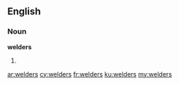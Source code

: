 ==English==

===Noun===
'''welders'''

# {{plural of|welder}}

[[ar:welders]]
[[cy:welders]]
[[fr:welders]]
[[ku:welders]]
[[my:welders]]